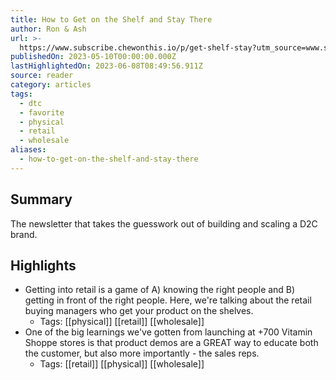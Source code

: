 ```yaml
---
title: How to Get on the Shelf and Stay There
author: Ron & Ash
url: >-
  https://www.subscribe.chewonthis.io/p/get-shelf-stay?utm_source=www.subscribe.chewonthis.io&utm_medium=newsletter&utm_campaign=how-to-get-on-the-shelf-and-stay-there
publishedOn: 2023-05-10T00:00:00.000Z
lastHighlightedOn: 2023-06-08T08:49:56.911Z
source: reader
category: articles
tags:
  - dtc
  - favorite
  - physical
  - retail
  - wholesale
aliases:
  - how-to-get-on-the-shelf-and-stay-there
---
```

## Summary

The newsletter that takes the guesswork out of building and scaling a D2C brand.

## Highlights
- Getting into retail is a game of A) knowing the right people and B) getting in front of the right people. Here, we're talking about the retail buying managers who get your product on the shelves.
    - Tags: [[physical]] [[retail]] [[wholesale]] 
- One of the big learnings we've gotten from launching at +700 Vitamin Shoppe stores is that product demos are a GREAT way to educate both the customer, but also more importantly - the sales reps.
    - Tags: [[retail]] [[physical]] [[wholesale]]
